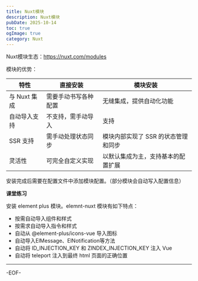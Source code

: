 ```yaml
---
title: Nuxt模块
description: Nuxt模块
pubDate: 2025-10-14
toc: true
ogImage: true
category: Nuxt
---
```


Nuxt模块生态：https://nuxt.com/modules

模块的优势：

| 特性         | 直接安装             | 模块安装                            |
| ------------ | -------------------- | ----------------------------------- |
| 与 Nuxt 集成 | 需要手动书写各种配置 | 无缝集成，提供自动化功能            |
| 自动导入支持 | 不支持，需手动导入   | 支持                                |
| SSR 支持     | 需手动处理状态同步   | 模块内部实现了 SSR 的状态管理和同步 |
| 灵活性       | 可完全自定义实现     | 以默认集成为主，支持基本的配置扩展  |

安装完成后需要在配置文件中添加模块配置。（部分模块会自动写入配置信息）

**课堂练习**

安装 element plus 模块。elemnt-nuxt 模块有如下特点：

- 按需自动导入组件和样式
- 按需求自动导入指令和样式
- 自动从 @element-plus/icons-vue 导入图标
- 自动导入ElMessage、ElNotification等方法
- 自动将 ID_INJECTION_KEY 和 ZINDEX_INJECTION_KEY 注入 Vue
- 自动将 teleport 注入到最终 html 页面的正确位置

---

-EOF-
